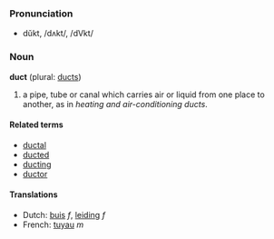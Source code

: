 ===Pronunciation===
*dŭkt, /dʌkt/, /dVkt/

===Noun===
'''duct''' (plural: [[ducts]])

#a pipe, tube or canal which carries air or liquid from one place to another, as in ''heating and air-conditioning ducts''.

====Related terms====
*[[ductal]]
*[[ducted]]
*[[ducting]]
*[[ductor]]

====Translations====
*Dutch: [[buis]] ''f'', [[leiding]] ''f''
*French: [[tuyau]] ''m''